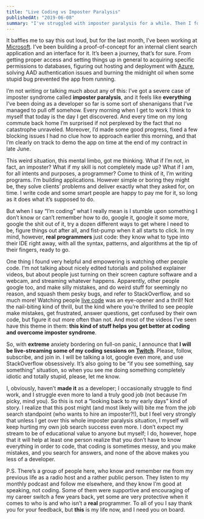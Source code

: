 ```yaml
---
title: "Live Coding vs Imposter Paralysis"
publishedAt: "2019-06-08"
summary: "I've struggled with imposter paralysis for a while. Then I found a cure."
---
```


It baffles me to say this out loud, but for the last month, I’ve been working at [Microsoft](https://microsoft.com/). I’ve been building a proof-of-concept for an internal client search application and an interface for it. It’s been a journey, that’s for sure. From getting proper access and setting things up in general to acquiring specific permissions to databases, figuring out hosting and deployment with [Azure](https://portal.azure.com/), solving AAD authentication issues and burning the midnight oil when some stupid bug prevented the app from running.

I’m not writing or talking much about any of this: I’ve got a severe case of imposter syndrome called __imposter paralysis__, and it feels like __everything__ I’ve been doing as a developer so far is some sort of shenanigans that I’ve managed to pull off somehow. Every morning when I get to work I think to myself that today is the day I get discovered. And every time on my long commute back home I’m surprised if not perplexed by the fact that no catastrophe unraveled. Moreover, I’d made some good progress, fixed a few blocking issues I had no clue how to approach earlier this morning, and that I’m clearly on track to demo the app on time at the end of my contract in late June.

This weird situation, this mental limbo, got me thinking. What if I’m not, in fact, an imposter? What if my skill is not completely made up? What if I am, for all intents and purposes, a programmer? Come to think of it, I’m writing programs. I’m building applications. However simple or boring they might be, they solve clients’ problems and deliver exactly what they asked for, on time. I write code and some smart people are happy to pay me for it, so long as it does what it’s supposed to do.

But when I say “I’m coding” what I really mean is I stumble upon something I don’t know or can’t remember how to do, google it, google it some more, google the shit out of it, try a dozen different ways to get where I need to be, figure things out after all, and fist-pump when it all starts to click. In my mind, however, __real programmers__ just code: they know what to type into their IDE right away, with all the syntax, patterns, and algorithms at the tip of their fingers, ready to go.

One thing I found very helpful and empowering is watching other people code. I’m not talking about nicely edited tutorials and polished explainer videos, but about people just turning on their screen capture software and a webcam, and streaming whatever happens. Apparently, other people google too, and make silly mistakes, and do weird stuff for seemingly no reason, and squash them pesky bugs, and refer to StackOverflow, and so much more! Watching people [live code](https://www.twitch.tv/team/livecoders) was an eye-opener and a thrill! Not the nail-biting kind of thrill, but the kind where you’re thrilled to see people make mistakes, get frustrated, answer questions, get confused by their own code, but figure it out more often than not. And most of the videos I’ve seen have this theme in them: __this kind of stuff helps you get better at coding and overcome imposter syndrome__.

So, with __extreme__ anxiety bordering on full-on panic, I announce that ****I will be live-streaming some of my coding sessions on**** ****[Twitch](https://www.twitch.tv/rosnovsky)****. Please, follow, subscribe, and join in. I will be talking a lot, google even more, and use StackOverflow obsessively. It’s also going to be “if you see something, say something” situation, so when you see me doing something completely idiotic and totally stupid, please, let me know.

I, obviously, haven’t __made it__ as a developer; I occasionally struggle to find work, and I struggle even more to land a truly good job (not because I’m picky, mind you). So this is not a “looking back to my early days” kind of story. I realize that this post might (and most likely will) bite me from the job search standpoint (who wants to hire an imposter?!), but I feel very strongly that unless I get over this whole imposter paralysis situation, I myself will keep hurting my own job search success even more. I don’t expect my stream to be of educational value to anyone but myself; I do, however, hope that it will help at least one person realize that you don’t have to know everything in order to code, that coding is sometimes messy, and you make mistakes, and you search for answers, and none of the above makes you less of a developer.

P.S. There’s a group of people here, who know and remember me from my previous life as a radio host and a rather public person. They listen to my monthly podcast and follow me elsewhere, and they know I’m good at speaking, not coding. Some of them were supportive and encouraging of my career switch a few years back, yet some are very protective when it comes to who is and who isn’t a __real__ programmer. To all of you I say thank you for your feedback, but __this__ is my life now, and I need you on board.

